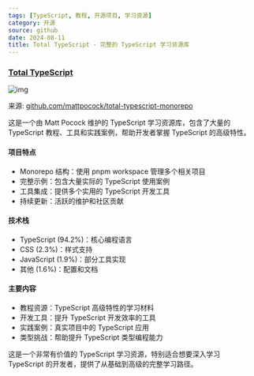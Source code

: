```yaml
---
tags: [TypeScript, 教程, 开源项目, 学习资源]
category: 开源
source: github
date: 2024-08-11
title: Total TypeScript - 完整的 TypeScript 学习资源库
---
```


### [Total TypeScript](https://github.com/mattpocock/total-typescript-monorepo)

![img](https://img.mengpeng.tech/i/2024/12/10/67579052181ad.webp)

来源: [github.com/mattpocock/total-typescript-monorepo](https://github.com/mattpocock/total-typescript-monorepo)

这是一个由 Matt Pocock 维护的 TypeScript 学习资源库，包含了大量的 TypeScript 教程、工具和实践案例，帮助开发者掌握 TypeScript 的高级特性。

#### 项目特点
- Monorepo 结构：使用 pnpm workspace 管理多个相关项目
- 完整示例：包含大量实际的 TypeScript 使用案例
- 工具集成：提供多个实用的 TypeScript 开发工具
- 持续更新：活跃的维护和社区贡献

#### 技术栈
- TypeScript (94.2%)：核心编程语言
- CSS (2.3%)：样式支持
- JavaScript (1.9%)：部分工具实现
- 其他 (1.6%)：配置和文档

#### 主要内容
- 教程资源：TypeScript 高级特性的学习材料
- 开发工具：提升 TypeScript 开发效率的工具
- 实践案例：真实项目中的 TypeScript 应用
- 类型挑战：帮助提升 TypeScript 类型编程能力

这是一个非常有价值的 TypeScript 学习资源，特别适合想要深入学习 TypeScript 的开发者，提供了从基础到高级的完整学习路径。 